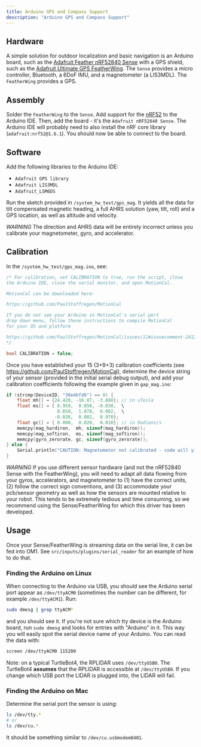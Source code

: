 ```yaml
---
title: Arduino GPS and Compass Support
description: "Arduino GPS and Compass Support"
---
```


## Hardware

A simple solution for outdoor localization and basic navigation is an Arduino board, such as the [Adafruit Feather nRF52840 Sense](https://www.adafruit.com/product/4516) with a GPS shield, such as the [Adafruit Ultimate GPS FeatherWing](https://www.adafruit.com/product/3133). The `Sense` provides a micro controller, Bluetooth, a 6DoF IMU, and a magnetometer (a LIS3MDL). The `FeatherWing` provides a GPS.

## Assembly

Solder the `FeatherWing` to the `Sense`. Add support for the [nRF52](https://learn.adafruit.com/adafruit-circuit-playground-bluefruit/arduino-support-setup) to the Arduino IDE. Then, add the board - it's the `Adafruit nRF52840 Sense`. The Arduino IDE will probably need to also install the nRF core library (`adafruit:nrf52@1.6.1`). You should now be able to connect to the board.  

## Software

Add the following libraries to the Arduino IDE:

* `Adafruit GPS library`
* `Adafruit LIS3MDL`
* `Adafruit_LSM6DS`

Run the sketch provided in `/system_hw_test/gps_mag`. It yields all the data for tilt compensated magnetic heading, a full AHRS solution (yaw, tilt, roll) and a GPS location, as well as altitude and velocity. 

*WARNING* The direction and AHRS data will be entirely incorrect unless you calibrate your magnetometer, gyro, and accelerator.

## Calibration

In the `/system_hw_test/gps_mag.ino`, see:

```c
/* For calibration, set CALIBRATION to true, run the script, close
the Arduino IDE, close the serial monitor, and open MotionCal.

MotionCal can be downloaded here:

https://github.com/PaulStoffregen/MotionCal

If you do not see your Arduino in MotionCal's serial port 
drop down menu, follow these instructions to compile MotionCal 
for your OS and platform

https://github.com/PaulStoffregen/MotionCal/issues/11#issuecomment-2412937251
*/

bool CALIBRATION = false;
```

Once you have established your 15 (3+9+3) calibration coefficients (see https://github.com/PaulStoffregen/MotionCal), determine the device string of your sensor (provided in the initial serial debug output), and add your calibration coefficients following the example given in `gap_mag.ino`:

```c
if (strcmp(DeviceID, "38e4bfd6") == 0) {
	float mh[] = {24.420, -16.87, -3.880}; // in uTesla
	float ms[] = { 0.959,  0.050, -0.038,  \
	               0.050,  1.078,  0.002,  \
	              -0.038,  0.002,  0.970}; 
	float gc[] = { 0.000,  0.020,  0.010}; // in Radians/s
	memcpy(mag_hardiron,  mh, sizeof(mag_hardiron));
	memcpy(mag_softiron,  ms, sizeof(mag_softiron));
	memcpy(gyro_zerorate, gc, sizeof(gyro_zerorate));
} else {
	Serial.println("CAUTION: Magnetometer not calibrated - code will yield garbage - please calibrate your Magnetometer and IMU");
}
```

*WARNING* If you use different sensor hardware (and not the nRF52840 Sense with the FeatherWing), you will need to adapt all data flowing from your gyros, accelerators, and magnetometer to (1) have the correct units, (2) follow the correct sign conventions, and (3) accommodate your pcb/sensor geometry as well as how the sensors are mounted relative to your robot. This tends to be extremely tedious and time consuming, so we recommend using the Sense/FeatherWing for which this driver has been developed.

## Usage

Once your Sense/FeatherWing is streaming data on the serial line, it can be fed into OM1. See `src/inputs/plugins/serial_reader` for an example of how to do that. 

### Finding the Arduino on Linux

When connecting to the Arduino via USB, you should see the Arduino serial port appear as `/dev/ttyACM0` (sometimes the number can be different, for example `/dev/ttyACM1`). Run:

```bash
sudo dmesg | grep ttyACM*
```
and you should see it. If you're not sure which tty device is the Arduino board, run `sudo dmesg` and looks for entries with "Arduino" in it. This way you will easily spot the serial device name of your Arduino. You can read the data with:

```bash
screen /dev/ttyACM0 115200
```

Note: on a typical TurtleBot4, the RPLIDAR uses `/dev/ttyUSB0`. The TurtleBot4 **assumes** that the RPLIDAR is accessible at `/dev/ttyUSB0`. If you change which USB port the LIDAR is plugged into, the LIDAR will fail.    

### Finding the Arduino on Mac

Determine the serial port the sensor is using:

```bash
ls /dev/tty.*  
# or
ls /dev/cu.*  
```
It should be something similar to `/dev/cu.usbmodem8401`.
